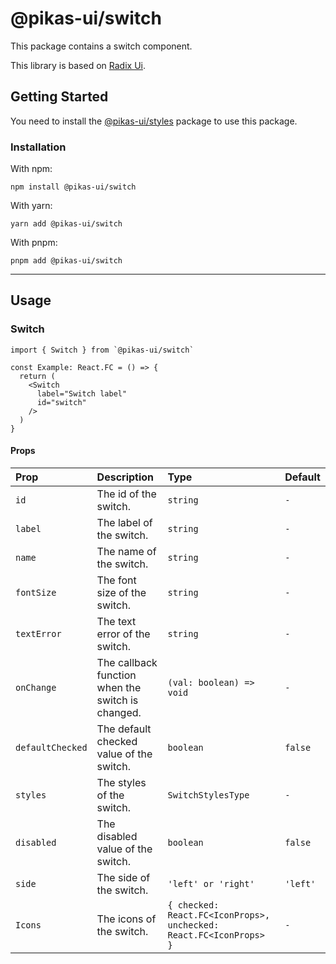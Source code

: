 

<NextSeo title="Switch" />

# @pikas-ui/switch

This package contains a switch component.

This library is based on [Radix Ui](https://www.radix-ui.com/).

## Getting Started

You need to install the <a href={stylesLink}>@pikas-ui/styles</a> package to use this package.

### Installation

With npm:

```
npm install @pikas-ui/switch
```

With yarn:

```
yarn add @pikas-ui/switch
```

With pnpm:

```
pnpm add @pikas-ui/switch
```

---

## Usage

### Switch

<SwitchExample />

```tsx
import { Switch } from `@pikas-ui/switch`

const Example: React.FC = () => {
  return (
    <Switch
      label="Switch label"
      id="switch"
    />
  )
}
```

#### Props

| Prop             | Description                                       | Type                                                               | Default  |
| :--------------- | :------------------------------------------------ | :----------------------------------------------------------------- | :------- |
| `id`             | The id of the switch.                             | `string`                                                           | `-`      |
| `label`          | The label of the switch.                          | `string`                                                           | `-`      |
| `name`           | The name of the switch.                           | `string`                                                           | `-`      |
| `fontSize`       | The font size of the switch.                      | `string`                                                           | `-`      |
| `textError`      | The text error of the switch.                     | `string`                                                           | `-`      |
| `onChange`       | The callback function when the switch is changed. | `(val: boolean) => void`                                           | `-`      |
| `defaultChecked` | The default checked value of the switch.          | `boolean`                                                          | `false`  |
| `styles`         | The styles of the switch.                         | `SwitchStylesType`                                                 | `-`      |
| `disabled`       | The disabled value of the switch.                 | `boolean`                                                          | `false`  |
| `side`           | The side of the switch.                           | `'left' or 'right'`                                                | `'left'` |
| `Icons`          | The icons of the switch.                          | `{ checked: React.FC<IconProps>, unchecked: React.FC<IconProps> }` | `-`      |
